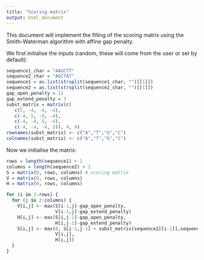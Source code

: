 ```yaml
---
title: "Scoring matrix"
output: html_document
---
```


This document will implement the filling of the scoring matrix using the
Smith-Waterman algorithm with affine gap penalty.

We first initialise the inputs (random, these will come from the user or set by default):

```r
sequence1_char = "AAGCTT"
sequence2_char = "AGCTAT"
sequence1 = as.list(strsplit(sequence1_char, "")[[1]])
sequence2 = as.list(strsplit(sequence2_char, "")[[1]])
gap_open_penalty = 12
gap_extend_penalty = 3
subst_matrix = matrix(c(
   c(5, -4, -4, -4),
   c(-4, 5, -4, -4),
   c(-4, -4, 5, -4),
   c(-4, -4, -4, 5)), 4, 4)
rownames(subst_matrix) <- c("A","T","G","C")
colnames(subst_matrix) <- c("A","T","G","C")
```
Now we initialise the matrix:

```r
rows = length(sequence1) + 1
columns = length(sequence2) + 1
S = matrix(0, rows, columns) # scoring matrix
V = matrix(0, rows, columns)
H = matrix(0, rows, columns)

for (i in 2:rows) {
  for (j in 2:columns) {
    V[i,j] <- max(S[i-1,j]-gap_open_penalty,
                  V[i-1,j]-gap_extend_penalty)
    H[i,j] <- max(S[i,j-1]-gap_open_penalty,
                  H[i,j-1]-gap_extend_penalty)
    S[i,j] <- max(0, S[i-1,j-1] + subst_matrix[sequence1[[i-1]],sequence2[[j-1]]],
                  V[i,j],
                  H[i,j])
  }
}
```
